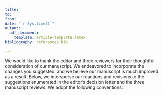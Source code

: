 ```yaml
---
title: 
to:
from: 
date: "`r Sys.time()`"
output: 
  pdf_document:
    template: article-template.latex
bibliography: references.bib 

---
```


We would like to thank the editor and three reviewers for their thoughtful consideration of our manuscript. We endeavored to incorporate the changes you suggested, and we believe our manuscript is much improved as a result. Below, we intersperse our reactions and revisions to the suggestions enumerated in the editor's decision letter and the three manuscript reviews. We adopt the following conventions:

\begin{itemize}
\item Suggestions identified in reviewers' reports are in \textit{italicized text}. We provide direct quotations of their reviewers' reports, lightly edited for clarifications or to conserve space.
\item Our responses to the reviewers' suggestions are in standard text.
\item The specific locations in the manuscript and online Appendix where incorporated
revisions can be found are shown in \textbf{bold text}.
\end{itemize}

\section{Suggestions Raised by Reviewer 1}
\begin{itemize}
\item \textit{Overall the literature review is strong. I would recommend a couple of additions. Include among them is an important work the authors should cite on legislative size and spending and that is \citet{GilliganMatsusaka2001} article entitled "Fiscal Policy, Legislature Size, and Political Parties: Evidence from the First Half of the Twentieth Century." Their findings are relevant for this study and should be referenced. In addition, the recently published book Population and Politics: The Impact of Scale by Gerring and Veenendaal which has a comprehensive analysis of this topic should also be incorporated into the literature review.}

\vspace{.2cm}
We thank reviewer 1 for these two relevant additions. We cite \citet{GilliganMatsusaka2001}'s article \textbf{on page 7:} "Yet, \citet{GilliganMatsusaka2001} finds that in the US legislature size is associated primarily with higher spending on geographically concentrated benefits, such as education and highways."   The Population and Politics book citation is \textbf{on page 6:} "However, legislature size does not \textit{necessarily} assure representativeness" \citep[p. 85]{gerring2020population}.

\vspace{.5cm}

\item \textit{In examining the relationship between legislative size and welfare why were education and health care selected as the independent variables? Was that decision based on data availability or were there another basis for the decision? It is not clear in the text of the manuscript.} 

\vspace{.2cm}
We thank R1 for the opportunity to clarify the selection of these two central variables for our paper. We explain our decision on \textbf{page 17}: "Access to basic education and health care are relevant goals to developing countries. For instance, according to Brazil's 1988 Constitution, municipalities have to spend 25\% of their budget on education and 15\% on health care. Consequently, the Health Ministry Data Service and the Ministry of Education Data Service provide readily available quality data on health care and education."

\vspace{.5cm}

\vspace{.2cm}
\item \textit{The details of the online survey conducted of Brazilian city councilors are lacking. What is the empirical contribution to the study? Beyond the online format what were the other administrative details involved with collecting that data?}

We agree with R1 that we needed to provide more information on the online survey. Therefore, we detailed our procedures in the \textbf{Appendix Section A.14, on pages 22-23}. We also reference it \textbf{on pages 17 and 22 (footnote 13)} in the main article.

\vspace{.5cm}

\item \textit{The models include a dummy variable for the northeast region. What specifically about this region would require adding it to the model. I am generally skeptical about including such a variable particularly since clustered standard errors are being estimated for municipal level. Is there logical reason to control for regional effects here? Very curious modeling decision by the authors.}

\vspace{.2cm}
\textbf{FALTA FAZER: Dummy para a região Nordeste: estimar os modelos sem a dummy e reportar este resultado no artigo. Corrigir as menções aos coeficientes caso eles mudem. Colocar as regressões com a dummy no apêndice.}

\vspace{.5cm}

\end{itemize}
\section{Suggestions Raised by Reviewer 2}
\begin{itemize}
\item \textit{One minor issue for the author(s) to consider in future research: on p. 14 the paper states, "On average, municipal taxes account for only 5\% of the local budgets, while mandatory transfers from state and federal governments correspond to the remaining 95\%. This reduces the ability of municipal legislators to effectively increase local spending, which makes improvements in local services dependent only on the composition of their local investments." There is an alternative mechanism that the author(s) has not considered and that has been shown to work in resource allocations to municipalities in Japan under similar circumstances. A recent paper by \citet{catalinac2020tournament} tests a formal model in which variance in centrally-provided local municipality resources is a function of a tournament among municipalities within a larger legislative district. Perhaps future research might compare the impact of the tournament structure with the local city council effects in Brazil as studied here.}

\vspace{.2cm}
We agree with R2 that testing the proposed mechanism is an extremely exciting project for a follow-up article. In our \textbf{conclusion, on page 29,} we write: "Future research should also evaluate whether an extra-legislator is helping the mayor in her competition for state or federal transfers, as proposed by \citet{catalinac2020tournament}."

\vspace{.5cm}

\end{itemize}
\section{Suggestions Raised by Reviewer 3}
\begin{itemize}
\item \textit{The central story rests on some assumptions that I would like to see justified. Do mayor's generally want to spend more, and the city council holds them back? Why? I wonder about this assumption. Why does increasing the size of the city council usually result in pro-mayor additions? Under what conditions might increasing the size of the council bring in more diverse viewpoints or more polarized policy stances? What role is partisanship playing? It seems like it is mainly a proxy for agreement between councilors and the mayor, but do different parties have strongly different policy preferences? Does that matter for the results presented here?}

\vspace{.2cm}
\textbf{FALTA COMPLETAR:} We collapse two paragraphs from R3 since they speak to core topics in our paper. \textbf{In the Appendix Table XXX, on page XXX,} we show that an extra-legislator usually does not increase the municipal spending significantly. Therefore, our results speak more about the allocation of resources than on public spending. \textbf{On page 15, in the Background on the Brazilian Case Section,} we clarify why increasing the city council size usually results in a pro-mayor legislator. "Additionally, Brazil's formula for apportioning legislative seats (a combination of the Hara quota and the D'Hondt method) is an obstacle to small parties or coalitions attaining the electoral quotient that might give them a legislative seat. As a result, they often ally with larger coalitions so that they can reach the electoral quotient \citep[p. 68]{Ames2001}. Being a central political figure in the municipality, often the mayor is also a member of the most voted coalition." See also \textbf{footnote 12, on page 21-22.} Unfortunately, we could not find evidence that an extra-legislator improves descriptive representation in the city council, for instance, more female or non-white legislators \textbf{(see Table 4).} Finally, \textbf{in the Appendix, on page XX,} we show that the mayors' party is not driving the results. 

\vspace{.5cm}

\item \textit{I wonder about the scope conditions. The evidence for the patterns presented from Brazil are very convincing, but I'd like to see more discussion of why these patterns hold in Brazil and how they might be different/ similar elsewhere.}

\vspace{.2cm}
We acknowledge that the external validity of our findings might be conditional on the contextual characteristics of our study. \textbf{On page 6-7,} we acknowledge that "since the seminal paper by \citet{Weingastetal1981}, 30 papers have systematically tested the effects of legislature size on government spending. Of these papers, only \citet{lewis2019legislature} investigates its effects on welfare, showing that larger legislatures have a negative welfare effect. \citet{frey2021legislature} analyses the Brazilian case after the 2009 legislature size change and finds a null effect in service provision from 2012 to 2016. Yet, \citet{GilliganMatsusaka2001} finds that in the US legislature size is associated primarily with higher spending on geographically concentrated benefits, such as education and highways. These results suggest that the legislature size and welfare nexus needs a dedicated theoretical and empirical assessment."
Additionally, \textbf{in the Discussion Section, on page 29,} we write about the implications of our findings beyond Brazil. In this paragraph, we added the following new sentence: "As a caveat, our results might not be externally valid under different institutional norms (e.g., election rules or methods to allocating legislative seats) or at other governmental levels (federal or state). The findings presented here might also not be linear, since the impact of an extra-legislator should be heterogeneous depending upon the size of different legislatures or jurisdictions."

\vspace{.5cm}


\end{itemize}


